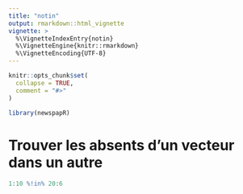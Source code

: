 ```yaml
---
title: "notin"
output: rmarkdown::html_vignette
vignette: >
  %\VignetteIndexEntry{notin}
  %\VignetteEngine{knitr::rmarkdown}
  %\VignetteEncoding{UTF-8}
---
```


```r
knitr::opts_chunk$set(
  collapse = TRUE,
  comment = "#>"
)
```

```r
library(newspapR)
```

<!-- WARNING - This vignette is generated by {fusen} from dev/flat_notin.Rmd: do not edit by hand -->

# Trouver les absents d'un vecteur dans un autre

```r
1:10 %!in% 20:6
```

